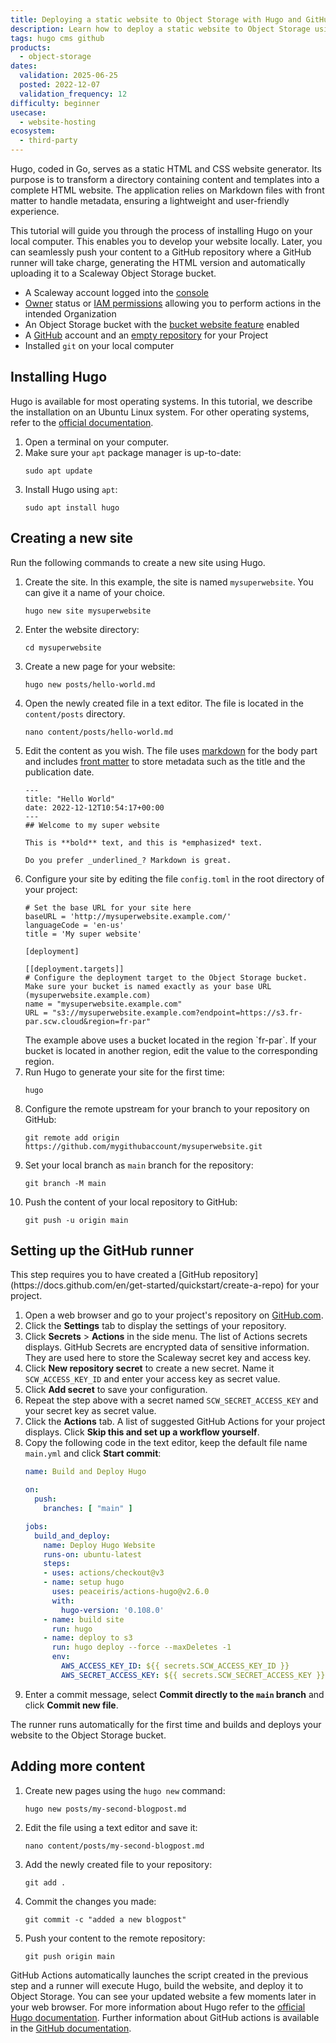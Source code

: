 ```yaml
---
title: Deploying a static website to Object Storage with Hugo and GitHub runners
description: Learn how to deploy a static website to Object Storage using Hugo and GitHub runners in this comprehensive tutorial.
tags: hugo cms github
products:
  - object-storage
dates:
  validation: 2025-06-25
  posted: 2022-12-07
  validation_frequency: 12
difficulty: beginner
usecase:
  - website-hosting
ecosystem:
  - third-party
---
```



Hugo, coded in Go, serves as a static HTML and CSS website generator. Its purpose is to transform a directory containing content and templates into a complete HTML website. The application relies on Markdown files with front matter to handle metadata, ensuring a lightweight and user-friendly experience.

This tutorial will guide you through the process of installing Hugo on your local computer. This enables you to develop your website locally. Later, you can seamlessly push your content to a GitHub repository where a GitHub runner will take charge, generating the HTML version and automatically uploading it to a Scaleway Object Storage bucket.

<Requirements />

- A Scaleway account logged into the [console](https://console.scaleway.com)
- [Owner](/iam/concepts/#owner) status or [IAM permissions](/iam/concepts/#permission) allowing you to perform actions in the intended Organization
- An Object Storage bucket with the [bucket website feature](/object-storage/how-to/use-bucket-website/) enabled
- A [GitHub](https://github.com/) account and an [empty repository](https://docs.github.com/en/get-started/quickstart/create-a-repo) for your Project
- Installed `git` on your local computer

## Installing Hugo

Hugo is available for most operating systems. In this tutorial, we describe the installation on an Ubuntu Linux system. For other operating systems, refer to the [official documentation](https://gohugo.io/installation/).

1. Open a terminal on your computer.
2. Make sure your `apt` package manager is up-to-date:
   ```
   sudo apt update
   ```
3. Install Hugo using `apt`:
   ```
   sudo apt install hugo
   ```

## Creating a new site

Run the following commands to create a new site using Hugo.

1. Create the site. In this example, the site is named `mysuperwebsite`. You can give it a name of your choice.
    ```
    hugo new site mysuperwebsite
    ```
2. Enter the website directory:
    ```
    cd mysuperwebsite
    ```
3. Create a new page for your website:
    ```
    hugo new posts/hello-world.md
    ```
4. Open the newly created file in a text editor. The file is located in the `content/posts` directory.
    ```
    nano content/posts/hello-world.md
    ```
5. Edit the content as you wish. The file uses [markdown](https://commonmark.org/help/) for the body part and includes [front matter](https://gohugo.io/content-management/front-matter/) to store metadata such as the title and the publication date.
    ```
    ---
    title: "Hello World"
    date: 2022-12-12T10:54:17+00:00
    ---
    ## Welcome to my super website

    This is **bold** text, and this is *emphasized* text.

    Do you prefer _underlined_? Markdown is great.
    ```
6. Configure your site by editing the file `config.toml` in the root directory of your project:
    ```
    # Set the base URL for your site here
    baseURL = 'http://mysuperwebsite.example.com/'
    languageCode = 'en-us'
    title = 'My super website'

    [deployment]

    [[deployment.targets]]
    # Configure the deployment target to the Object Storage bucket. Make sure your bucket is named exactly as your base URL (mysuperwebsite.example.com)
    name = "mysuperwebsite.example.com"
    URL = "s3://mysuperwebsite.example.com?endpoint=https://s3.fr-par.scw.cloud&region=fr-par"
    ```
    <Message type="tip">
        The example above uses a bucket located in the region `fr-par`. If your bucket is located in another region, edit the value to the corresponding region.
    </Message>
7. Run Hugo to generate your site for the first time:
    ```
    hugo
    ```
8. Configure the remote upstream for your branch to your repository on GitHub:
    ```
    git remote add origin https://github.com/mygithubaccount/mysuperwebsite.git
    ```
9. Set your local branch as `main` branch for the repository:
    ```
    git branch -M main
    ```
10. Push the content of your local repository to GitHub:
    ```
    git push -u origin main
    ```

## Setting up the GitHub runner

<Message type="tip">
    This step requires you to have created a [GitHub repository](https://docs.github.com/en/get-started/quickstart/create-a-repo) for your project.
</Message>

1. Open a web browser and go to your project's repository on [GitHub.com](http://github.com).
2. Click the **Settings** tab to display the settings of your repository.
3. Click **Secrets** > **Actions** in the side menu. The list of Actions secrets displays. GitHub Secrets are encrypted data of sensitive information. They are used here to store the Scaleway secret key and access key.
4. Click **New repository secret** to create a new secret. Name it `SCW_ACCESS_KEY_ID` and enter your access key as secret value.
5. Click **Add secret** to save your configuration.
6. Repeat the step above with a secret named `SCW_SECRET_ACCESS_KEY` and your secret key as secret value.
7. Click the **Actions** tab. A list of suggested GitHub Actions for your project displays. Click **Skip this and set up a workflow yourself**.
8. Copy the following code in the text editor, keep the default file name `main.yml` and click **Start commit**:
    ```yaml
    name: Build and Deploy Hugo

    on:
      push:
        branches: [ "main" ]

    jobs:
      build_and_deploy:
        name: Deploy Hugo Website
        runs-on: ubuntu-latest
        steps:
        - uses: actions/checkout@v3
        - name: setup hugo
          uses: peaceiris/actions-hugo@v2.6.0
          with:
            hugo-version: '0.108.0'
        - name: build site
          run: hugo
        - name: deploy to s3
          run: hugo deploy --force --maxDeletes -1
          env:
            AWS_ACCESS_KEY_ID: ${{ secrets.SCW_ACCESS_KEY_ID }}
            AWS_SECRET_ACCESS_KEY: ${{ secrets.SCW_SECRET_ACCESS_KEY }}
    ```
9. Enter a commit message, select **Commit directly to the `main` branch** and click **Commit new file**.

The runner runs automatically for the first time and builds and deploys your website to the Object Storage bucket.

## Adding more content

1. Create new pages using the `hugo new` command:
    ```
    hugo new posts/my-second-blogpost.md
    ```
2. Edit the file using a text editor and save it:
    ```
    nano content/posts/my-second-blogpost.md
    ```
3. Add the newly created file to your repository:
    ```
    git add .
    ```
4. Commit the changes you made:
    ```
    git commit -c "added a new blogpost"
    ```
5. Push your content to the remote repository:
    ```
    git push origin main
    ```

GitHub Actions automatically launches the script created in the previous step and a runner will execute Hugo, build the website, and deploy it to Object Storage. You can see your updated website a few moments later in your web browser.
For more information about Hugo refer to the [official Hugo documentation](https://gohugo.io/about/). Further information about GitHub actions is available in the [GitHub documentation](https://docs.github.com/en/actions).